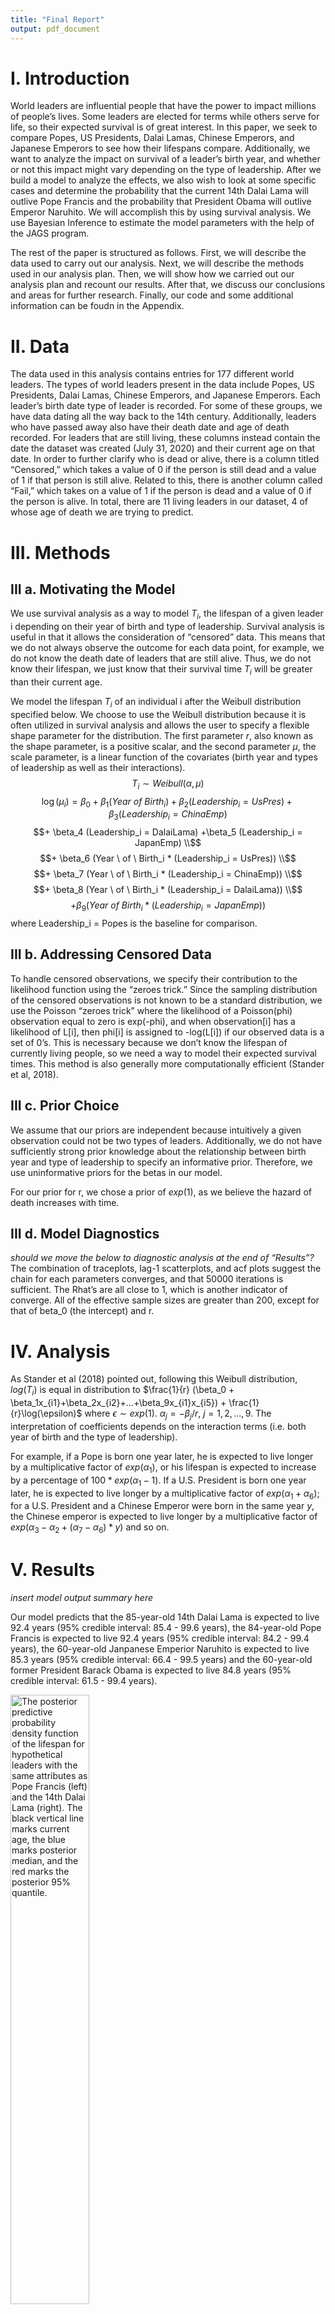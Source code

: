 ```yaml
---
title: "Final Report"
output: pdf_document
---
```


# I. Introduction

World leaders are influential people that have the power to impact millions of people's lives. Some leaders are elected for terms while others serve for life, so their expected survival is of great interest. In this paper, we seek to compare Popes, US Presidents, Dalai Lamas, Chinese Emperors, and Japanese Emperors to see how their lifespans compare. Additionally, we want to analyze the impact on survival of a leader's birth year, and whether or not this impact might vary depending on the type of leadership. After we build a model to analyze the effects, we also wish to look at some specific cases and determine the probability that the current 14th Dalai Lama will outlive Pope Francis and the probability that President Obama will outlive Emperor Naruhito. We will accomplish this by using survival analysis. We use Bayesian Inference to estimate the model parameters with the help of the JAGS program. 

The rest of the paper is structured as follows. First, we will describe the data used to carry out our analysis. Next, we will describe the methods used in our analysis plan. Then, we will show how we carried out our analysis plan and recount our results. After that, we discuss our conclusions and areas for further research. Finally, our code and some additional information can be foudn in the Appendix. 


# II. Data

The data used in this analysis contains entries for 177 different world leaders. The types of world leaders present in the data include Popes, US Presidents, Dalai Lamas, Chinese Emperors, and Japanese Emperors. Each leader's birth date type of leader is recorded. For some of these groups, we have data dating all the way back to the 14th century. Additionally, leaders who have passed away also have their death date and age of death recorded. For leaders that are still living, these columns instead contain the date the dataset was created (July 31, 2020) and their current age on that date. In order to further clarify who is dead or alive, there is a column titled "Censored," which takes a value of 0 if the person is still dead and a value of 1 if that person is still alive. Related to this, there is another column called "Fail," which takes on a value of 1 if the person is dead and a value of 0 if the person is alive. In total, there are 11 living leaders in our dataset, 4 of whose age of death we are trying to predict. 

# III. Methods

## III a. Motivating the Model

We use survival analysis as a way to model $T_i$, the lifespan of a given leader i depending on their year of birth and type of leadership. Survival analysis is useful in that it allows the consideration of "censored" data. This means that we do not always observe the outcome for each data point, for example, we do not know the death date of leaders that are still alive. Thus, we do not know their lifespan, we just know that their survival time $T_i$ will be greater than their current age. 

We model the lifespan $T_i$ of an individual i after the Weibull distribution specified below. We choose to use the Weibull distribution because it is often utilized in survival analysis and allows the user to specify a flexible shape parameter for the distribution. The first parameter $r$, also known as the shape parameter, is a positive scalar, and the second parameter $\mu$, the scale parameter, is a linear function of the covariates (birth year and types of leadership as well as their interactions). 
$$ T_i \sim Weibull(\alpha, \mu) $$
$$\log(\mu_i) = \beta_0+\beta_1 (Year \ of \ Birth_i)+\beta_2 (Leadership_i = UsPres) + \beta_3 (Leadership_i = ChinaEmp) $$
$$+ \beta_4 (Leadership_i = DalaiLama) +\beta_5 (Leadership_i = JapanEmp) \\$$
$$+ \beta_6 (Year \ of \ Birth_i * (Leadership_i = UsPres)) \\$$
$$+ \beta_7 (Year \ of \ Birth_i * (Leadership_i = ChinaEmp)) \\$$
$$+ \beta_8 (Year \ of \ Birth_i * (Leadership_i = DalaiLama)) \\$$
$$+ \beta_9 (Year \ of \ Birth_i * (Leadership_i = JapanEmp))$$
where Leadership_i = Popes is the baseline for comparison. 

## III b. Addressing Censored Data

To handle censored observations, we specify their contribution to the likelihood function using the "zeroes trick." Since the sampling distribution of the censored observations is not known to be a standard distribution, we use the Poisson "zeroes trick" where the likelihood of a Poisson(phi) observation equal to zero is exp(-phi), and when observation[i] has a likelihood of L[i], then phi[i] is assigned to -log(L[i]) if our observed data is a set of 0's. This is necessary because we don't know the lifespan of currently living people, so we need a way to model their expected survival times. This method is also generally more computationally efficient (Stander et al, 2018).

## III c. Prior Choice

We assume that our priors are independent because intuitively a given observation could not be two types of leaders. Additionally, we do not have sufficiently strong prior knowledge about the relationship between birth year and type of leadership to specify an informative prior. Therefore, we use uninformative priors for the betas in our model. 

For our prior for r, we chose a prior of $exp(1)$, as we believe the hazard of death increases with time. 

## III d. Model Diagnostics

*should we move the below to diagnostic analysis at the end of "Results"?*
The combination of traceplots, lag-1 scatterplots, and acf plots suggest the chain for each parameters converges, and that 50000 iterations is sufficient. The Rhat's are all close to 1, which is another indicator of converge. All of the effective sample sizes are greater than 200, except for that of beta_0 (the intercept) and r.


# IV. Analysis

As Stander et al (2018) pointed out, following this Weibull distribution, $log(T_i)$ is equal in distribution to $\frac{1}{r} (\beta_0 + \beta_1x_{i1}+\beta_2x_{i2}+...+\beta_9x_{i1}x_{i5}) + \frac{1}{r}\log(\epsilon)$ where $\epsilon \sim exp(1)$. $\alpha_j = -\beta_j/r$, $j = 1,2,...,9$. The interpretation of coefficients depends on the interaction terms (i.e. both year of birth and the type of leadership). 

For example, if a Pope is born one year later, he is expected to live longer by a multiplicative factor of $exp(\alpha_1)$, or his lifespan is expected to increase by a percentage of $100*exp(\alpha_1-1)$. If a U.S. President is born one year later, he is expected to live longer by a multiplicative factor of $exp(\alpha_1 + \alpha_6)$; for a U.S. President and a Chinese Emperor were born in the same year $y$, the Chinese emperor is expected to live longer by a multiplicative factor of $exp(\alpha_3 - \alpha_2 + (\alpha_7-\alpha_6)*y)$ and so on. 

# V. Results
*insert model output summary here*


Our model predicts that the 85-year-old 14th Dalai Lama is expected to live 92.4 years (95% credible interval: 85.4 - 99.6 years), the 84-year-old Pope Francis is expected to live 92.4 years (95% credible interval: 84.2 - 99.4 years), the 60-year-old Janpanese Emperior Naruhito is expected to live 85.3 years (95% credible interval: 66.4 - 99.5 years) and the 60-year-old former President Barack Obama is expected to live 84.8 years (95% credible interval: 61.5 - 99.4 years). 

![The posterior predictive probability density function of the lifespan for hypothetical leaders with the same attributes as Pope Francis (left) and the 14th Dalai Lama (right). The black vertical line marks current age, the blue marks posterior median, and the red marks the posterior 95% quantile.](/Users/cathylee/Desktop/francis_dalai.png){width=50%}
![ The posterior predictive probability density function of the lifespan for hypothetical leaders with the same attributes as Pope Francis (left) and the 14th Dalai Lama (right). The black vertical line marks current age, the blue marks posterior median, and the red marks the posterior 95% quantile.](/Users/cathylee/Desktop/obama_naru.png){width=50%}





The posterior predictive distribution of the lifespan of the 14th Dalai Lama is more uniform, with mode in the 90s. The posterior predictive distribution of the lifespan of Pope Francis is somewhat left skewed, with the mode in the early 90s. The posterior predictive distributions of the lifespans of President Obama and Emperor Naruhito are both left skewed, with the modes in the late 90s.

The probability that the 14th Dalai Lama will have a longer lifespan than Pope Francis is 0.495. The probability that President Obama will have a longer lifespan than Emperor Naruhito is 0.483.



# VI. Conclusion and Further Discussion

We sought to compare Popes, US Presidents, Dalai Lamas, Chinese Emperors, and Japanese Emperors to see how their lifespans compare. Our model has found that the impact of birth year does not change based on leadership type. Additionally, our model has found that lifespan does not depend on year of birth. 

This model could be improved by including more predictors; for example, health widely varies among people, and could lead to a better model for prediction. For further implementations of this research question, it would be valuable to interpret economic data as it concerns the different countries that the leaders grew up in, as the conditions that a person live in lead to changes in a person's lifespan. 


# VII. References

*cite Stander et al* 

# VIII. Appendix

 

